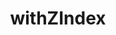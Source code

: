 ---
id: WithZIndex
path: /hocs/with-z-index
sidebarLabel: withZIndex

title: withZIndex
description: Хелпер позволяющий управлять z-index'ом компонента.


links:
 - label: source
   url: https://github.yandex-team.ru/search-interfaces/frontend/tree/master/packages/lego-components/src/withZIndex

tabs:
 - Examples
 - Usage
 - Props
---